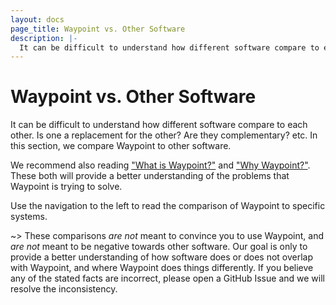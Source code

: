 ```yaml
---
layout: docs
page_title: Waypoint vs. Other Software
description: |-
  It can be difficult to understand how different software compare to each other. Is one a replacement for the other? Are they complementary? etc. In this section, we compare Waypoint to other software.
---
```


# Waypoint vs. Other Software

It can be difficult to understand how different software compare to each other.
Is one a replacement for the other? Are they complementary? etc. In this
section, we compare Waypoint to other software.

We recommend also reading ["What is Waypoint?"](/docs/intro#what-is-waypoint)
and ["Why Waypoint?"](/docs/intro#why-waypoint). These both will provide
a better understanding of the problems that Waypoint is trying to solve.

Use the navigation to the left to read the comparison of Waypoint to specific systems.

~> These comparisons _are not_ meant to convince you to use Waypoint, and
_are not_ meant to be negative towards other software. Our goal is only to
provide a better understanding of how software does or does not overlap with
Waypoint, and where Waypoint does things differently. If you believe any of the
stated facts are incorrect, please open a GitHub Issue and we will resolve the inconsistency.
